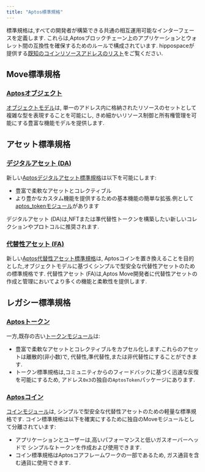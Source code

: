 ```yaml
---
title: "Aptos標準規格"
---
```






標準規格は,すべての開発者が構築できる共通の相互運用可能なインターフェースを定義します.
これらは,Aptosブロックチェーン上のアプリケーションとウォレット間の互換性を確保するためのルールで構成されています.
hippospaceが提供する[既知のコインリソースアドレスのリスト](https://github.com/hippospace/aptos-coin-list)をご覧ください.

## Move標準規格

### [Aptosオブジェクト](/ja/build/smart-contracts/objects)

[オブジェクトモデル](https://github.com/aptos-labs/aptos-core/blob/main/aptos-move/framework/aptos-framework/sources/object.move)は,
単一のアドレス内に格納されたリソースのセットとして複雑な型を表現することを可能にし,
きめ細かいリソース制御と所有権管理を可能にする豊富な機能モデルを提供します.

## アセット標準規格

### [デジタルアセット (DA)](/ja/build/smart-contracts/digital-asset)

新しい[Aptosデジタルアセット標準規格](https://github.com/aptos-labs/aptos-core/blob/main/aptos-move/framework/aptos-token-objects/sources/token.move)は以下を可能にします:

- 豊富で柔軟なアセットとコレクティブル
- より豊かなカスタム機能を提供するための基本機能の簡単な拡張.例として[aptos_tokenモジュール](https://github.com/aptos-labs/aptos-core/blob/main/aptos-move/framework/aptos-token-objects/sources/aptos_token.move)があります

デジタルアセット (DA)は,NFTまたは準代替性トークンを構築したい新しいコレクションやプロトコルに推奨されます.

### [代替性アセット (FA)](/ja/build/smart-contracts/fungible-asset)

新しい[Aptos代替性アセット標準規格](https://github.com/aptos-labs/aptos-core/blob/main/aptos-move/framework/aptos-framework/sources/fungible_asset.move)は,
Aptosコインを置き換えることを目的とした,オブジェクトモデルに基づくシンプルで型安全な代替性アセットのための標準規格です.
代替性アセット (FA)は,Aptos Move開発者に代替性アセットの作成と管理においてより多くの機能と柔軟性を提供します.

## レガシー標準規格

### [Aptosトークン](/ja/build/smart-contracts/aptos-token)

一方,既存の古い[トークンモジュール](https://github.com/aptos-labs/aptos-core/blob/main/aptos-move/framework/aptos-token/sources/token.move)は:

- 豊富で柔軟なアセットとコレクティブルをカプセル化します.これらのアセットは離散的(非小数)で,
  代替性,準代替性,または非代替性にすることができます.
- トークン標準規格は,コミュニティからのフィードバックに基づく迅速な反復を可能にするため,
  アドレス`0x3`の独自の`AptosToken`パッケージにあります.

### [Aptosコイン](/ja/build/smart-contracts/aptos-coin)

[コインモジュール](https://github.com/aptos-labs/aptos-core/blob/main/aptos-move/framework/aptos-framework/sources/coin.move)は,
シンプルで型安全な代替性アセットのための軽量な標準規格です.
コイン標準規格は以下を確実にするために独自のMoveモジュールとして分離されています:

- アプリケーションとユーザーは,高いパフォーマンスと低いガスオーバーヘッドで
  シンプルなトークンを作成および使用できます.
- コイン標準規格はAptosコアフレームワークの一部であるため,
  ガス通貨を含む通貨に使用できます.
